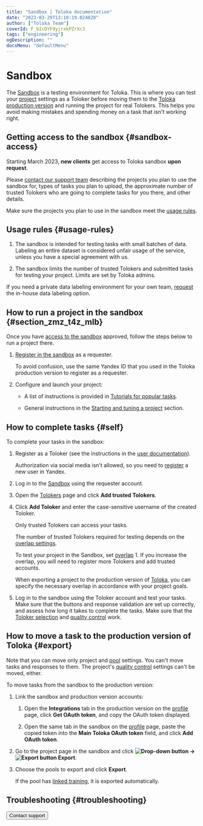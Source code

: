 ```yaml
---
title: "Sandbox | Toloka documentation"
date: "2023-03-29T13:10:19.024820"
author: ["Toloka Team"]
coverId: F_bIcOYF9yjrxkPZrXc3
tags: ["engineering"]
ogDescription: ""
docsMenu: "defaultMenu"
---
```



# Sandbox

The [Sandbox](https://sandbox.toloka.yandex.com/for-requesters) is a testing environment for Toloka. This is where you can test your [project](/docs/glossary#project) settings as a Toloker before moving them to the [Toloka production version](https://platform.toloka.ai/requester/) and running the project for real Tolokers. This helps you avoid making mistakes and spending money on a task that isn't working right.

## Getting access to the sandbox {#sandbox-access}

<Note mode="warning" title="Warning">

Starting March 2023, **new clients** get access to Toloka sandbox **upon request**.

</Note>

Please [contact our support team](/docs/guide/troubleshooting/support?form-topic1=sandbox&form-source=guide-sandbox) describing the projects you plan to use the sandbox for, types of tasks you plan to upload, the approximate number of trusted Tolokers who are going to complete tasks for you there, and other details.

Make sure the projects you plan to use in the sandbox meet the [usage rules](#usage-rules).

## Usage rules {#usage-rules}

1. The sandbox is intended for testing tasks with small batches of data. Labeling an entire dataset is considered unfair usage of the service, unless you have a special agreement with us.

1. The sandbox limits the number of trusted Tolokers and submitted tasks for testing your project. Limits are set by Toloka admins.

If you need a private data labeling environment for your own team, [request](/docs/guide/troubleshooting/support?form-topic1=sandbox&form-source=guide-sandbox) the in-house data labeling option.

## How to run a project in the sandbox {#section_zmz_t4z_mlb}

Once you have [access to the sandbox](#sandbox-access) approved, follow the steps below to run a project there.

1. [Register in the sandbox](https://sandbox.toloka.yandex.com/for-requesters) as a requester.

    <Note mode="tip" title="Tip">

    To avoid confusion, use the same Yandex ID that you used in the Toloka production version to register as a requester.

    </Note>

1. Configure and launch your project:

    - A list of instructions is provided in [Tutorials for popular tasks](/docs/tutorials/usecases).

    - General instructions in the [Starting and tuning a project](/docs/guide/main-steps) section.

## How to complete tasks {#self}

To complete your tasks in the sandbox:

1. Register as a Toloker (see the instructions in the [user documentation](https://toloka.ai/tolokers/docs/web/register.html?lang=en#register)).

    <Note mode="restriction" title="Alert">

    Authorization via social media isn't allowed, so you need to [register](https://passport.toloka.ai/registration?mode=register&retpath=https://platform.toloka.ai) a new user in Yandex.

    </Note>

1. Log in to the [Sandbox](https://sandbox.toloka.yandex.com/for-requesters) using the requester account.

1. Open the [Tolokers](https://platform.toloka.ai/requester/workers) page and click **Add trusted Tolokers**.

1. Click **Add Toloker** and enter the case-sensitive username of the created Toloker.

    Only trusted Tolokers can access your tasks.

    The number of trusted Tolokers required for testing depends on the [overlap settings](/docs/guide/dynamic-overlap).

    To test your project in the Sandbox, set [overlap](/docs/glossary#overlap) 1. If you increase the overlap, you will need to register more Tolokers and add trusted accounts.

    When exporting a project to the production version of [Toloka](#export), you can specify the necessary overlap in accordance with your project goals.

1. Log in to the sandbox using the Toloker account and test your tasks. Make sure that the buttons and response validation are set up correctly, and assess how long it takes to complete the tasks. Make sure that the [Toloker selection](/docs/guide/filters) and [quality control](/docs/guide/control) work.

## How to move a task to the production version of Toloka {#export}

<Note mode="restriction" title="Restriction">

Note that you can move only project and [pool](/docs/glossary#pool) settings. You can't move tasks and responses to them. The project's [quality control](/docs/glossary#quality-control) settings can't be moved, either.

</Note>

To move tasks from the sandbox to the production version:

1. Link the sandbox and production version accounts:

    1. Open the **Integrations** tab in the production version on the [profile](https://platform.toloka.ai/requester/profile) page, click **Get OAuth token**, and copy the OAuth token displayed.

    1. Open the same tab in the sandbox on the [profile](https://sandbox.toloka.yandex.com/requester/profile) page, paste the copied token into the **Main Toloka OAuth token** field, and click **Add OAuth token**.

1. Go to the project page in the sandbox and click **<img src="https://tlkfrontprod.azureedge.net/portal-production/static/uploaded/images/1675425165980/1675425165980_original_svg.svg" alt="Drop-down button" /> → <img src="https://tlkfrontprod.azureedge.net/portal-production/static/uploaded/images/1675425190968/1675425190968_original_svg.svg" alt="Export button" /> Export**.

1. Choose the pools to export and click **Export**.

    If the pool has [linked training](/docs/guide/train), it is exported automatically.

## Troubleshooting {#troubleshooting}

<FaqWorkWithSandbox/>

<FaqSeePoolAsToloker/>

<FaqSameAccount/>

<TroubleshootingExportError/>

<FaqCheckMobileVersion/>

<FaqCopyFromSandbox/>

<TroubleshootingSubmit/>

<FaqMoveControlTasks/>

<TroubleshootingDontSeeTask/>

<TroubleshootingCantAddTrustedUser/>

<FaqOverlap/>

<FaqChangeOverlap/>

<Button themeColor="light" view="default" size="l" type="link" url="/docs/guide/troubleshooting/support?form-topic1=sandbox&form-source=guide-sandbox">Contact support</Button>
